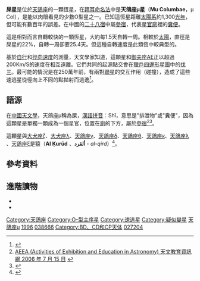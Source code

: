 {{Starbox begin
| name=屎（天鴿座μ）
}}
{{Starbox image
 | image=
{{Location mark
|image=Columba constellation map.svg|alt=|float=center|width=280
|label=|position=right
|mark=Red circle.svg|mark_width=10|mark_link=μ Col
|x=516|y=345
}}
|caption=屎星的位置（圓圈）
}}
{{Starbox observe
| epoch=J2000
| ra={{RA|05|45|59.89496}}<ref name=hipparcos/>
| dec={{DEC|−32|18|23.1630}}<ref name=hipparcos/>
| appmag_v=5.18<ref name=ducati>{{Cite journal|title=VizieR Online Data Catalog: Catalogue of Stellar Photometry in Johnson's 11-color system.|url=https://ui.adsabs.harvard.edu/abs/2002yCat.2237....0D/abstract|last=Ducati|first=J. R.|date=2002|journal=VizieR Online Data Catalog|language=en|access-date=2020-09-01|archive-date=2020-07-29|archive-url=https://web.archive.org/web/20200729083320/https://ui.adsabs.harvard.edu/abs/2002yCat.2237....0D/abstract|dead-url=no}}</ref>
| constell=[[天鴿座|天鴿座]]
| 星官 = 屎([[参宿|参宿]])
}}
{{Starbox character
| class=O9.5 V<ref name=gosss>{{Cite journal|title=The Galactic O-Star Spectroscopic Survey (GOSSS). II. Bright Southern Stars|url=https://ui.adsabs.harvard.edu/abs/2014ApJS..211...10S/abstract|last=Sota|first=A.|last2=Maíz Apellániz|first2=J.|date=2014-03|journal=The Astrophysical Journal Supplement Series|issue=1|doi=10.1088/0067-0049/211/1/10|volume=211|pages=10|language=en|issn=0067-0049|last3=Morrell|first3=N. I.|last4=Barbá|first4=R. H.|last5=Walborn|first5=N. R.|last6=Gamen|first6=R. C.|last7=Arias|first7=J. I.|last8=Alfaro|first8=E. J.|access-date=2020-09-01|archive-date=2020-04-06|archive-url=https://web.archive.org/web/20200406223702/https://ui.adsabs.harvard.edu/abs/2014ApJS..211...10S/abstract|dead-url=no}}</ref>
| b-v=−0.28<ref name=ducati/>
| u-b=−1.06<ref name=ducati/>
| variable=Suspected<ref name=gcvs>{{Cite journal|title=VizieR Online Data Catalog: General Catalogue of Variable Stars (Samus+, 2007-2017)|url=https://ui.adsabs.harvard.edu/abs/2009yCat....102025S/abstract|last=Samus|first=N. N.|last2=Kazarovets|first2=E. V.|date=2009-01|journal=VizieR Online Data Catalog|pages=B/gcvs|language=en|last3=Durlevich|first3=O. V.|last4=Kireeva|first4=N. N.|last5=Pastukhova|first5=E. N.|access-date=2020-09-01|archive-date=2020-07-28|archive-url=https://web.archive.org/web/20200728111535/https://ui.adsabs.harvard.edu/abs/2009yCat....102025S/abstract|dead-url=no}}</ref>
}}
{{Starbox astrometry
| radial_v=+109.00 ± 1.8<ref>{{Cite journal|title=Pulkovo Compilation of Radial Velocities for 35 495 Hipparcos stars in a common system|url=https://ui.adsabs.harvard.edu/abs/2006AstL...32..759G/abstract|last=Gontcharov|first=G. A.|date=2006-11|journal=Astronomy Letters|issue=11|doi=10.1134/S1063773706110065|volume=32|pages=759–771|language=en|issn=1063-7737|access-date=2020-09-01|archive-date=2020-07-29|archive-url=https://web.archive.org/web/20200729112106/https://ui.adsabs.harvard.edu/abs/2006AstL...32..759G/abstract|dead-url=no}}</ref>
| prop_mo_ra=2.98<ref name=hipparcos/>
| prop_mo_dec=−22.24<ref name=hipparcos/>
| parallax=2.52
| p_error=0.55
| parallax_footnote=<ref name=hipparcos>{{Cite journal|title=Validation of the new Hipparcos reduction|url=https://ui.adsabs.harvard.edu/abs/2007A&A...474..653V/abstract|last=van Leeuwen|first=F.|date=2007-11|journal=Astronomy and Astrophysics|issue=2|doi=10.1051/0004-6361:20078357|volume=474|pages=653–664|language=en|issn=0004-6361|access-date=2020-10-06|archive-date=2020-07-28|archive-url=https://web.archive.org/web/20200728122715/https://ui.adsabs.harvard.edu/abs/2007A%26A...474..653V/abstract|dead-url=no}}</ref>
| dist_ly=
| dist_pc=
| absmag_v=−3.64<ref name=martins/>
}}
{{Starbox detail
| source=<ref name=martins>{{Cite journal|title=On stars with weak winds: the Galactic case|url=https://ui.adsabs.harvard.edu/abs/2005A&A...441..735M/abstract|last=Martins|first=F.|last2=Schaerer|first2=D.|date=2005-10|journal=Astronomy and Astrophysics|issue=2|doi=10.1051/0004-6361:20052927|volume=441|pages=735–762|language=en|issn=0004-6361|last3=Hillier|first3=D. J.|last4=Meynadier|first4=F.|last5=Heydari-Malayeri|first5=M.|last6=Walborn|first6=N. R.|access-date=2022-04-29|archive-date=2022-03-08|archive-url=https://web.archive.org/web/20220308001604/https://ui.adsabs.harvard.edu/abs/2005A%26A...441..735M/abstract}}</ref>
| mass=16
| radius=6.58
| luminosity=45,700
| temperature=33,000
| gravity=4.0
| metal=
| rotation=
| rotational_velocity=111
| age_myr=2 - 4
}}
{{Starbox catalog
| names=[[亮星星表|HR]] 1996,  [[科尔多瓦巡天星表|CD]]−32°2538, [[HD星表|HD]] 38666, [[SAO星表|SAO]] 196149, [[依巴谷星表|HIP]] 27204
}}
{{Starbox reference
|Simbad=mu+Col
}}
{{Starbox end}}

'''屎星'''是位於[[天鴿座|天鴿座]]的一顆恆星，在[[拜耳命名法|拜耳命名法]]中是'''天鴿座μ星'''（'''Mu Columbae'''，μ Col），是能以肉眼看見的少數O型星之一{{clarify|reason=how many and says who?|date=December 2016}}。已知這恆星距離[[太陽系|太陽系]]約1,300[[光年|光年]]，但可能有數百年的誤差。在中國的[[二十八宿|二十八宿]]中屬[[參宿|參宿]]，代表[[星官|星官]][[廁_(星官)|廁]]裡的[[糞便|糞便]]。

這是相對而言自轉較快的一顆恆星，大約每1.5天自轉一周。相較於[[太陽|太陽]]，直徑是屎星的22%，自轉一周卻要25.4天。但這種自轉速度是此類恆中較典型的。

基於[[自行|自行]]和[[徑向速度|徑向速度]]的測量，天文學家知道，這顆星和[[御夫座AE|御夫座AE]]正以超過200Km/S的速度在相互遠離。它們共同的起源點交會在[[獵戶四邊形星團|獵戶四邊形星團]]中的[[伐三|伐三]]。最可能的情況是在250萬年前，有兩對[[聯星|聯星]]的交互作用（碰撞），造成了這些速逃星從徑向上不同的點拋射而逃逸<ref name="gualandris">{{Cite journal|title=N-body simulations of stars escaping from the Orion nebula|url=https://academic.oup.com/mnras/article/350/2/615/1118063|last=Gualandris|first=Alessia|last2=Portegies Zwart|first2=Simon|date=2004-05-01|journal=Monthly Notices of the Royal Astronomical Society|issue=2|doi=10.1111/j.1365-2966.2004.07673.x|volume=350|pages=615–626|language=en|issn=0035-8711|last3=Eggleton|first3=Peter P.|access-date=2020-09-01|archive-date=2020-07-17|archive-url=https://web.archive.org/web/20200717163135/https://academic.oup.com/mnras/article/350/2/615/1118063|dead-url=no}}</ref>。

== 語源 ==
在[[中国天文学史|中國天文學]]，天鴿座μ稱為屎，[[漢語拼音|漢語拼音]]：Shǐ，意思是"排泄物"或"糞便"，因為這顆星是單獨一顆成為一個星官，位置在[[廁_(星官)|廁]]的下方，屬於[[參宿|參宿]]<ref>[http://aeea.nmns.edu.tw/2006/0607/ap060715.html AEEA (Activities of Exhibition and Education in Astronomy) 天文教育資訊網 2006 年 7 月 15 日] {{Wayback|url=http://aeea.nmns.edu.tw/2006/0607/ap060715.html |date=20110716123306 }} {{zh icon}}</ref><ref>{{Cite web|title=LacusCurtius • Allen's Star Names — Columba Noae|url=http://penelope.uchicago.edu/Thayer/E/Gazetteer/Topics/astronomy/_Texts/secondary/ALLSTA/Columba_Noae*.html|accessdate=2020-09-01|work=penelope.uchicago.edu}}</ref>。

這顆星與[[大犬座ζ|大犬座ζ]]、[[大犬座λ|大犬座λ]]、[[天鴿座γ|天鴿座γ]]、[[天鴿座δ|天鴿座δ]]、[[天鴿座θ|天鴿座θ]]、[[天鴿座κ|天鴿座κ]]、[[天鴿座λ|天鴿座λ]] 、[[天鴿座ξ|天鴿座ξ]]是猿（'''Al Ḳurūd''' 、'''ألقرد''' - ''al-qird''）<ref>{{Cite journal|title=The pronunciations, derivations, and meanings of a selected list of star names|url=https://ui.adsabs.harvard.edu/abs/1944PA.....52....8D/abstract|last=Davis|first=George R.|date=1944|journal=Popular Astronomy|volume=52|pages=8|language=en|issn=0197-7482|access-date=2020-09-01|archive-date=2020-07-29|archive-url=https://web.archive.org/web/20200729122657/https://ui.adsabs.harvard.edu/abs/1944PA.....52....8D/abstract|dead-url=no}}</ref>。

== 參考資料 ==
{{reflist}}

== 進階讀物 ==
* {{Cite journal|title=The Space Motions of AE Aurigae and mu Columbae with Respect to the Orion Nebula.|url=http://adsabs.harvard.edu/abs/1954ApJ...119..625B|last=Blaauw|first=A.|last2=Morgan|first2=W. W.|date=1954-05-01|journal=The Astrophysical Journal|doi=10.1086/145866|volume=119|pages=625|access-date=2020-09-01|archive-date=2018-08-08|archive-url=https://web.archive.org/web/20180808123819/http://adsabs.harvard.edu/abs/1954ApJ...119..625B|dead-url=no}}
* {{Cite journal|title=On the origin of the O and B-type stars with high velocities - II. Runaway stars and pulsars ejected from the nearby young stellar groups|url=https://www.aanda.org/articles/aa/abs/2001/02/aa10198/aa10198.html|last=Hoogerwerf|first=R.|last2=Bruijne|first2=J. H. J. de|date=2001-01-01|journal=Astronomy & Astrophysics|issue=2|doi=10.1051/0004-6361:20000014|volume=365|pages=49–77|language=en|issn=0004-6361|last3=Zeeuw|first3=P. T. de|access-date=2020-09-01|archive-date=2018-06-03|archive-url=https://web.archive.org/web/20180603100439/https://www.aanda.org/articles/aa/abs/2001/02/aa10198/aa10198.html|dead-url=no}}

{{天鴿座}}
[[Category:天鴿座|Category:天鴿座]]
[[Category:O-型主序星|Category:O-型主序星]]
[[Category:速逃星|Category:速逃星]]
[[Category:疑似變星|Category:疑似變星]]
[[Category:拜耳天體|天鴿座μ]]
[[Category:HR天體|1996]]
[[Category:HD和HDE天體|038666]]
[[Category:BD、CD和CP天体|Category:BD、CD和CP天体]]
[[Category:依巴谷天體|027204]]